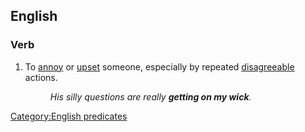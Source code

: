 ==English==

===Verb===
{{en-verb|get<,,got> on someone's wick}}

# {{lb|en|UK|colloquial}} To [[annoy]] or [[upset]] someone, especially by repeated [[disagreeable]] actions.
#: ''His silly questions are really '''getting on my wick'''.''
#: {{syn|en|get on someone's nerves}}

[[Category:English predicates]]